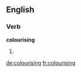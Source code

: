 ==English==

===Verb===
'''colourising'''

# {{present participle of|colourise}}

[[de:colourising]]
[[fr:colourising]]